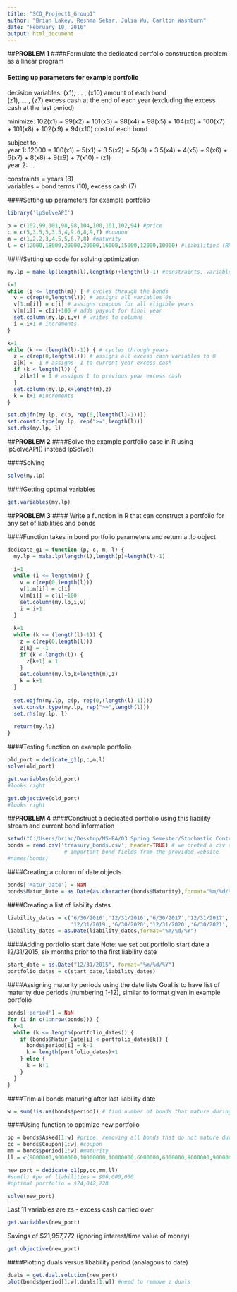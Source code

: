 ```yaml
---
title: "SCO_Project1_Group1"
author: "Brian Lakey, Reshma Sekar, Julia Wu, Carlton Washburn"
date: "February 10, 2016"
output: html_document
---
```





##**PROBLEM 1**
####Formulate the dedicated portfolio construction problem as a linear program  

#### Setting up parameters for example portfolio  

decision variables: (x1), ... , (x10) amount of each bond  
                    (z1), ... , (z7) excess cash at the end of each year (excluding the excess cash at the                                         last period)  

minimize: 102(x1) + 99(x2) + 101(x3) + 98(x4) + 98(x5) + 104(x6) + 100(x7) + 101(x8) + 102(x9) + 94(x10)
 cost of each bond

subject to:  
 year 1: 12000 = 100(x1) + 5(x1) + 3.5(x2) + 5(x3) + 3.5(x4) + 4(x5) + 9(x6) + 6(x7) + 8(x8) + 9(x9) + 7(x10) - (z1)  
 year 2: ...  

constraints = years (8)  
variables = bond terms (10), excess cash (7)  

####Setting up parameters for example portfolio
```r
library('lpSolveAPI')

p = c(102,99,101,98,98,104,100,101,102,94) #price
c = c(5,3.5,5,3.5,4,9,6,8,9,7) #coupon
m = c(1,2,2,3,4,5,5,6,7,8) #maturity
l = c(12000,18000,20000,20000,16000,15000,12000,10000) #liabilities (RHS)
```


####Setting up code for solving optimization
```r
my.lp = make.lp(length(l),length(p)+length(l)-1) #constraints, variables

i=1
while (i <= length(m)) { # cycles through the bonds
  v = c(rep(0,length(l))) # assigns all variables 0s
  v[1:m[i]] = c[i] # assigns coupons for all eligible years
  v[m[i]] = c[i]+100 # adds payout for final year
  set.column(my.lp,i,v) # writes to columns
  i = i+1 # increments
}

k=1
while (k <= (length(l)-1)) { # cycles through years
  z = c(rep(0,length(l))) # assigns all excess cash variables to 0
  z[k] = -1 # assigns -1 to current year excess cash
  if (k < length(l)) { 
    z[k+1] = 1 # assigns 1 to previous year excess cash
  }
  set.column(my.lp,k+length(m),z)
  k = k+1 #increments
}

set.objfn(my.lp, c(p, rep(0,(length(l)-1))))
set.constr.type(my.lp, rep(">=",length(l)))
set.rhs(my.lp, l)
```

  
##**PROBLEM 2**
####Solve the example portfolio case in R using lpSolveAPI() instead lpSolve()  
  
####Solving
```r
solve(my.lp)
```
  
####Getting optimal variables
```r
get.variables(my.lp)
```

    
##**PROBLEM 3**
#### Write a function in R that can construct a portfolio for any set of liabilities and bonds  

####Function takes in bond portfolio parameters and return a .lp object
```r
dedicate_g1 = function (p, c, m, l) {
  my.lp = make.lp(length(l),length(p)+length(l)-1)
  
  i=1
  while (i <= length(m)) {
    v = c(rep(0,length(l)))
    v[1:m[i]] = c[i]
    v[m[i]] = c[i]+100
    set.column(my.lp,i,v)
    i = i+1
  }
  
  k=1
  while (k <= (length(l)-1)) {
    z = c(rep(0,length(l)))
    z[k] = -1
    if (k < length(l)) {
      z[k+1] = 1
    }
    set.column(my.lp,k+length(m),z)
    k = k+1
  }
  
  set.objfn(my.lp, c(p, rep(0,(length(l)-1))))
  set.constr.type(my.lp, rep(">=",length(l)))
  set.rhs(my.lp, l)
  
  return(my.lp)
}
```



####Testing function on example portfolio
```r
old_port = dedicate_g1(p,c,m,l)
solve(old_port)
```

```r
get.variables(old_port)
#looks right
```

```r
get.objective(old_port)
#looks right
```

  
##**PROBLEM 4**
####Construct a dedicated portfolio using this liability stream and current bond information  

```r
setwd("C:/Users/brian/Desktop/MS-BA/03 Spring Semester/Stochastic Control and Optimization/sco_project 1")
bonds = read.csv('treasury_bonds.csv', header=TRUE) # we creted a csv document containing all of the
                  # important bond fields from the provided website
#names(bonds)
```

  
####Creating a column of date objects
```r
bonds['Matur_Date'] = NaN
bonds$Matur_Date = as.Date(as.character(bonds$Maturity),format="%m/%d/%Y")
```


####Creating a list of liability dates
```r
liability_dates = c('6/30/2016','12/31/2016','6/30/2017','12/31/2017','6/30/2018','12/31/2018','6/30/2019',
                    '12/31/2019','6/30/2020','12/31/2020','6/30/2021','12/31/2021')
liability_dates = as.Date(liability_dates,format="%m/%d/%Y")
```

####Adding portfolio start date
Note: we set out portfolio start date a 12/31/2015, six months prior to the first liability date
```r
start_date = as.Date("12/31/2015", format="%m/%d/%Y")
portfolio_dates = c(start_date,liability_dates)
```


####Assigning maturity periods using the date lists
Goal is to have list of maturity due periods (numbering 1-12), similar to format given in example portfolio
```r
bonds['period'] = NaN
for (i in c(1:nrow(bonds))) {
  k=1
  while (k <= length(portfolio_dates)) {
    if (bonds$Matur_Date[i] < portfolio_dates[k]) {
      bonds$period[i] = k-1
      k = length(portfolio_dates)+1
    } else {
      k = k+1
    }
  }
}
```


####Trim all bonds maturing after last liability date
```r
w = sum(!is.na(bonds$period)) # find number of bonds that mature during project 
```

####Using function to optimize new portfolio
```r
pp = bonds$Asked[1:w] #price, removing all bonds that do not mature during the life of the project
cc = bonds$Coupon[1:w] #coupon
mm = bonds$period[1:w] #maturity
ll = c(9000000,9000000,10000000,10000000,6000000,6000000,9000000,9000000,10000000,10000000,5000000,3000000) #liabilities (RHS)

new_port = dedicate_g1(pp,cc,mm,ll)
#sum(l) #pv of liabilities = $96,000,000
#optimal portfolio = $74,042,228

solve(new_port)
```

Last 11 variables are zs - excess cash carried over
```r
get.variables(new_port)
```

Savings of $21,957,772 (ignoring interest/time value of money)
```r
get.objective(new_port)
```

####Plotting duals versus libability period (analagous to date)
```r
duals = get.dual.solution(new_port)
plot(bonds$period[1:w],duals[1:w]) #need to remove z duals
```

















